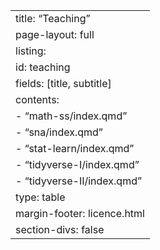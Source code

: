 ---
title: "Teaching"
page-layout: full
listing:
  id: teaching
  fields: [title, subtitle]
  contents: 
    - "math-ss/index.qmd"
    - "sna/index.qmd"
    - "stat-learn/index.qmd"
    - "tidyverse-I/index.qmd"
    - "tidyverse-II/index.qmd"
  type: table
margin-footer: licence.html
section-divs: false
---